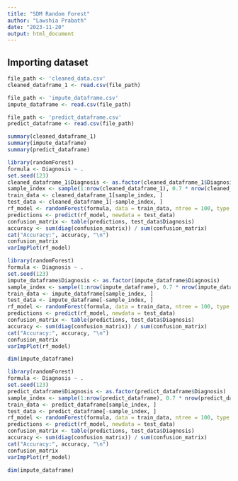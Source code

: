 ```yaml
---
title: "SDM Random Forest"
author: "Lawshia Prabath"
date: "2023-11-20"
output: html_document
---
```


## Importing dataset
```r
file_path <- 'cleaned_data.csv'
cleaned_dataframe_1 <- read.csv(file_path)

file_path <- 'impute_dataframe.csv'
impute_dataframe <- read.csv(file_path)

file_path <- 'predict_dataframe.csv'
predict_dataframe <- read.csv(file_path)

```

```r
summary(cleaned_dataframe_1)
summary(impute_dataframe)
summary(predict_dataframe)
```


```r
library(randomForest)
formula <- Diagnosis ~ .  
set.seed(123)  
cleaned_dataframe_1$Diagnosis <- as.factor(cleaned_dataframe_1$Diagnosis)
sample_index <- sample(1:nrow(cleaned_dataframe_1), 0.7 * nrow(cleaned_dataframe_1))
train_data <- cleaned_dataframe_1[sample_index, ]
test_data <- cleaned_dataframe_1[-sample_index, ]
rf_model <- randomForest(formula, data = train_data, ntree = 100, type = 'response')
predictions <- predict(rf_model, newdata = test_data)
confusion_matrix <- table(predictions, test_data$Diagnosis)
accuracy <- sum(diag(confusion_matrix)) / sum(confusion_matrix)
cat("Accuracy:", accuracy, "\n")
confusion_matrix
varImpPlot(rf_model)
```

```r
library(randomForest)
formula <- Diagnosis ~ .  
set.seed(123)  
impute_dataframe$Diagnosis <- as.factor(impute_dataframe$Diagnosis)
sample_index <- sample(1:nrow(impute_dataframe), 0.7 * nrow(impute_dataframe))
train_data <- impute_dataframe[sample_index, ]
test_data <- impute_dataframe[-sample_index, ]
rf_model <- randomForest(formula, data = train_data, ntree = 100, type = 'response')
predictions <- predict(rf_model, newdata = test_data)
confusion_matrix <- table(predictions, test_data$Diagnosis)
accuracy <- sum(diag(confusion_matrix)) / sum(confusion_matrix)
cat("Accuracy:", accuracy, "\n")
confusion_matrix
varImpPlot(rf_model)
```


```r
dim(impute_dataframe)
```

```r
library(randomForest)
formula <- Diagnosis ~ .  
set.seed(123)  
predict_dataframe$Diagnosis <- as.factor(predict_dataframe$Diagnosis)
sample_index <- sample(1:nrow(predict_dataframe), 0.7 * nrow(predict_dataframe))
train_data <- predict_dataframe[sample_index, ]
test_data <- predict_dataframe[-sample_index, ]
rf_model <- randomForest(formula, data = train_data, ntree = 100, type = 'response')
predictions <- predict(rf_model, newdata = test_data)
confusion_matrix <- table(predictions, test_data$Diagnosis)
accuracy <- sum(diag(confusion_matrix)) / sum(confusion_matrix)
cat("Accuracy:", accuracy, "\n")
confusion_matrix
varImpPlot(rf_model)
```


```r
dim(impute_dataframe)
```


